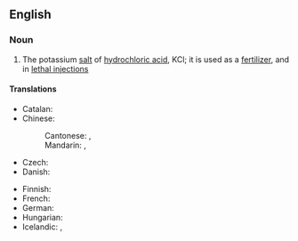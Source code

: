 ==English==

===Noun===
{{wikipedia}}
{{en-noun|-}}

# {{lb|en|inorganic compound}} The potassium [[salt]] of [[hydrochloric acid]], KCl; it is used as a [[fertilizer]], and in [[lethal injection]]s

====Translations====
{{trans-top|the salt KCl}}
* Catalan: {{t|ca|clorur de potassi|m}}
* Chinese:
*: Cantonese: {{t|yue|氯化鉀|sc=Hani}}, {{t|yue|氯化钾|tr=luk6 faa3 gaap3|sc=Hani}}
*: Mandarin: {{t+|cmn|氯化鉀|sc=Hani}}, {{t+|cmn|氯化钾|tr=lǜhuàjiǎ|sc=Hani}}
* Czech: {{t|cs|chlorid draselný|m}}
* Danish: {{t|da|kaliumchlorid}}
{{trans-mid}}
* Finnish: {{t|fi|kaliumkloridi}}
* French: {{t+|fr|chlorure de potassium|m}}
* German: {{t|de|Kaliumchlorid|n}}
* Hungarian: {{t|hu|kálium-klorid}}
* Icelandic: {{t|is|kalíumklóríð|n}}, {{t|is|kalínklóríð|n}}
{{trans-bottom}}